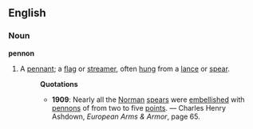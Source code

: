==English==
===Noun===
'''pennon'''
#A [[pennant]]; a [[flag]] or [[streamer]], often [[hung]] from a [[lance]] or [[spear]].
#:'''Quotations'''
#:*'''1909''': Nearly all the [[Norman]] [[spear]]s were [[embellish]]ed with [[pennon]]s of from two to five [[point]]s. &mdash; Charles Henry Ashdown, ''European Arms & Armor'', page 65.
